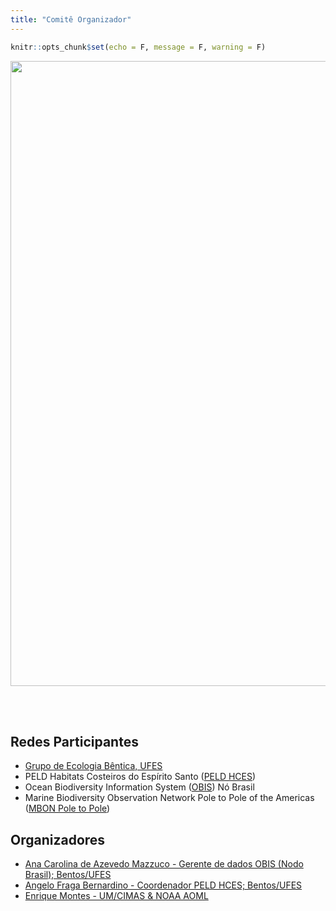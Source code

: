 ```yaml
---
title: "Comitê Organizador"
---
```


```r
knitr::opts_chunk$set(echo = F, message = F, warning = F)
```

</h3>

</body>

<img src="images/crab.JPEG" width="1000px"/>

<body>

<br> <br>

<body>

<h3>

## **Redes Participantes**
- [Grupo de Ecologia Bêntica, UFES](https://bentos.ufes.br/)
- PELD Habitats Costeiros do Espírito Santo ([PELD HCES](https://bentos.ufes.br/conteudo/peld-coastal-habitats-esp%C3%ADrito-santo-peld-hces))
- Ocean Biodiversity Information System ([OBIS](https://obis.org/)) Nó Brasil
- Marine Biodiversity Observation Network Pole to Pole of the Americas ([MBON Pole to Pole](https://marinebon.org/p2p/index.html))

## **Organizadores**
- [Ana Carolina de Azevedo Mazzuco - Gerente de dados OBIS (Nodo Brasil); Bentos/UFES](https://bentos.ufes.br/)
- [Angelo Fraga Bernardino - Coordenador PELD HCES; Bentos/UFES](https://bentos.ufes.br/)
- [Enrique Montes - UM/CIMAS & NOAA AOML](https://www.aoml.noaa.gov/oced-staff/)
<!-- - [Frank Muller- Karger - U. South Florida](https://www.usf.edu/marine-science/faculty/faculty-directory/biological-oceanography/frank-muller-karger.aspx) -->

<h3>

</body>

<br>

